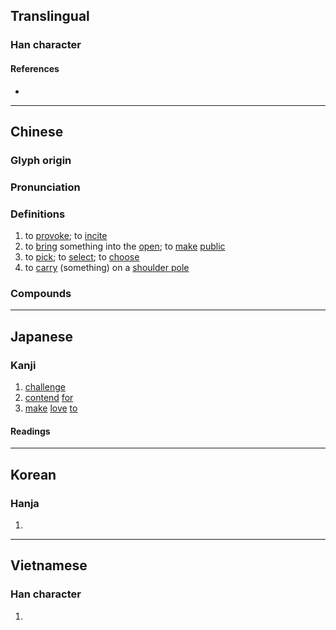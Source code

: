 {{character info}}
==Translingual==

===Han character===
{{Han char|rn=64|rad=手|as=06|sn=9|four=52013|canj=QLMO|ids=⿰扌兆}}

====References====
* {{Han ref|kx=0430.170|dkj=12055|dj=0780.100|hdz=31872.040|uh=6311|ud=25361|bh=AC44|bd=44100}}

----

==Chinese==
{{zh-forms}}

===Glyph origin===
{{Han etym}}

===Pronunciation===
{{zh-pron
|m=tiāo,tiǎo
|m_note=tiāo - “provoke, incite, make public”; tiǎo - “carry something on a shoulder pole, choose, select”
|c=tou1,tiu1,tiu5
|h=pfs=thiâu
|md=
|mn=thiau/thio
|mn_note=thiau - literary; thio - vernacular
|w=
|mc=y
|oc=y
|cat=v
}}

===Definitions===
{{zh-hanzi}}

# to [[provoke]]; to [[incite]]
# to [[bring]] something into the [[open]]; to [[make]] [[public]]
# to [[pick]]; to [[select]]; to [[choose]]
# to [[carry]] (something) on a [[shoulder pole]]

===Compounds===
{{zh-der|千挑萬選|單挑|大挑|一肩挑|千挑百選|孤燈挑盡|出挑|剃頭挑子|挑試|挑空|挑么挑六|搬挑|挑夫|挑花繃子|挑斜岔兒|挑牙料脣|挑三揀四|挑茶斡刺|挑嘴|挑擔子|挑飭|獨挑|挑撥是非|挑頭|挑燈夜戰|挑三窩四|挑脣料嘴|挑逗|挑弄|挑花法|挑閃|挑擔|挑挖|挑腳漢|揀衣挑食|挑子|挑字眼兒|挑泛|挑鼻子|挑毛揀刺|挑三豁四|挑高|挑刀|挑唆|挑雪填井|挑肥揀瘦|挑眼|挑釁|挑動|挑撥離間|挑花|挑土|挑燈撥火|挑選|挑鬥|挑戰書|挑明|挑槽|挑搭|挑頭子|挑重擔|挑食|百裡挑一|文武挑兒|挑刺兒|挑錢|挑撥|挑腳|挑大梁|琴心相挑|挑正梁|挑大拇哥|挑撿|挑揀|撂挑子|挑盡|挑取|挑剔|挑燈|挑毛病|扁挑|挑牙|目挑心招|挑妻窩夫|揭挑|挑趣|挑戰|挑包策馬|頭挑|蛋中挑刺|肩挑背負|高挑子|長挑|細挑|精挑細選|針挑刀挖|挑戰者深淵}}

{{zh-cat|Elementary}}

----

==Japanese==

===Kanji===
{{ja-kanji|grade=c|rs=手06}}

# [[challenge]]
# [[contend]] [[for]]
# [[make]] [[love]] [[to]]

====Readings====
{{ja-readings
|goon=ちょう, とう, じょう
|kanon=ちょう, とう
|kun=いど-む, かか-げる
}}

----

==Korean==

===Hanja===
{{ko-hanja|hangeul=[[도]], [[조]]|eumhun=|rv=do, jo|mr=to, cho|y=to, co}}

# {{rfdef|ko|sort=手06}}

----

==Vietnamese==

===Han character===
{{vi-hantu|[[vẹo]], [[khêu]], [[khều]], [[khiêu]], [[khểu]], [[treo]], [[trẹo]]|rs=手06}}

# {{rfdef|vi|sort=手06}}